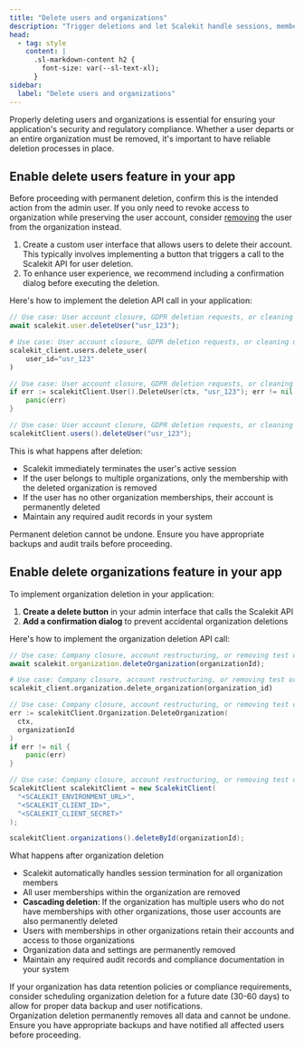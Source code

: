 ```yaml
---
title: "Delete users and organizations"
description: "Trigger deletions and let Scalekit handle sessions, memberships, and cleanup automatically"
head:
  - tag: style
    content: |
      .sl-markdown-content h2 {
        font-size: var(--sl-text-xl);
      }
sidebar:
  label: "Delete users and organizations"
---
```



Properly deleting users and organizations is essential for ensuring your application's security and regulatory compliance. Whether a user departs or an entire organization must be removed, it's important to have reliable deletion processes in place.

## Enable delete users feature in your app

Before proceeding with permanent deletion, confirm this is the intended action from the admin user. If you only need to revoke access to organization while preserving the user account, consider [removing](/authenticate/manage-organizations/remove-users-from-organization/) the user from the organization instead.

1. Create a custom user interface that allows users to delete their account. This typically involves implementing a button that triggers a call to the Scalekit API for user deletion.
2. To enhance user experience, we recommend including a confirmation dialog before executing the deletion.

Here's how to implement the deletion API call in your application:

<Tabs syncKey="tech-stack">
  <TabItem value="node" label="Node.js">

```javascript title="Delete user permanently" wrap
// Use case: User account closure, GDPR deletion requests, or cleaning up test accounts
await scalekit.user.deleteUser("usr_123");
```

  </TabItem>
  <TabItem value="python" label="Python">

```python title="Delete user permanently" wrap
# Use case: User account closure, GDPR deletion requests, or cleaning up test accounts
scalekit_client.users.delete_user(
    user_id="usr_123"
)
```

  </TabItem>
  <TabItem value="go" label="Go">

```go title="Delete user permanently" wrap
// Use case: User account closure, GDPR deletion requests, or cleaning up test accounts
if err := scalekitClient.User().DeleteUser(ctx, "usr_123"); err != nil {
    panic(err)
}
```

  </TabItem>
  <TabItem value="java" label="Java">

```java title="Delete user permanently" wrap
// Use case: User account closure, GDPR deletion requests, or cleaning up test accounts
scalekitClient.users().deleteUser("usr_123");
```

  </TabItem>
</Tabs>

This is what happens after deletion:

- Scalekit immediately terminates the user's active session
- If the user belongs to multiple organizations, only the membership with the deleted organization is removed
- If the user has no other organization memberships, their account is permanently deleted
- Maintain any required audit records in your system

<Aside type="caution" title="Important">
Permanent deletion cannot be undone. Ensure you have appropriate backups and audit trails before proceeding.
</Aside>

## Enable delete organizations feature in your app

To implement organization deletion in your application:

1. **Create a delete button** in your admin interface that calls the Scalekit API
2. **Add a confirmation dialog** to prevent accidental organization deletions

Here's how to implement the organization deletion API call:

<Tabs syncKey="tech-stack">
  <TabItem value="node" label="Node.js">

```javascript title="Delete organization permanently" wrap
// Use case: Company closure, account restructuring, or removing test organizations
await scalekit.organization.deleteOrganization(organizationId);
```

  </TabItem>
  <TabItem value="python" label="Python">

```python title="Delete organization permanently" wrap
# Use case: Company closure, account restructuring, or removing test organizations
scalekit_client.organization.delete_organization(organization_id)
```

  </TabItem>
  <TabItem value="go" label="Go">

```go title="Delete organization permanently" wrap
// Use case: Company closure, account restructuring, or removing test organizations
err := scalekitClient.Organization.DeleteOrganization(
  ctx,
  organizationId
)
if err != nil {
    panic(err)
}
```

  </TabItem>
  <TabItem value="java" label="Java">

```java title="Delete organization permanently" wrap
// Use case: Company closure, account restructuring, or removing test organizations
ScalekitClient scalekitClient = new ScalekitClient(
  "<SCALEKIT_ENVIRONMENT_URL>",
  "<SCALEKIT_CLIENT_ID>",
  "<SCALEKIT_CLIENT_SECRET>"
);

scalekitClient.organizations().deleteById(organizationId);
```

  </TabItem>
</Tabs>

What happens after organization deletion

- Scalekit automatically handles session termination for all organization members
- All user memberships within the organization are removed
- **Cascading deletion**: If the organization has multiple users who do not have memberships with other organizations, those user accounts are also permanently deleted
- Users with memberships in other organizations retain their accounts and access to those organizations
- Organization data and settings are permanently removed
- Maintain any required audit records and compliance documentation in your system

<Aside type="tip" title="Recommended: Schedule deletion">
If your organization has data retention policies or compliance requirements, consider scheduling organization deletion for a future date (30-60 days) to allow for proper data backup and user notifications.
</Aside>

<Aside type="caution" title="Critical">
Organization deletion permanently removes all data and cannot be undone. Ensure you have appropriate backups and have notified all affected users before proceeding.
</Aside>
